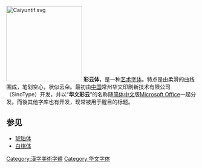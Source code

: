 {{unreferenced|time=2018-05-30T15:59:30+00:00}}
[[File:Caiyuntif.svg|200px]]
'''彩云体'''，是一种[[艺术字|艺术字体]]。特点是由柔滑的曲线围成，笔划空心，状似云朵。最初由[[中国|中国]]常州华文印刷新技术有限公司（SinoType）开发，并以“'''华文彩云'''”的名称随[[简体中文|简体中文]]版[[Microsoft_Office|Microsoft Office]]一起分发。而後其他字库也有开发，现常被用于醒目的标题。

== 参见 ==
*[[琥珀体|琥珀体]]
*[[白棋体|白棋体]]

[[Category:漢字美術字體|Category:漢字美術字體]]
[[Category:华文字体|Category:华文字体]]